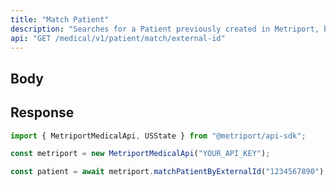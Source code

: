 ```yaml
---
title: "Match Patient"
description: "Searches for a Patient previously created in Metriport, based on external ID. Returns a 404 if the patient is not found."
api: "GET /medical/v1/patient/match/external-id"
---
```


## Body

<Snippet file="patient-match-externalId.mdx" />

## Response

<Snippet file="patient-response.mdx" />

<ResponseExample>

```javascript Metriport SDK
import { MetriportMedicalApi, USState } from "@metriport/api-sdk";

const metriport = new MetriportMedicalApi("YOUR_API_KEY");

const patient = await metriport.matchPatientByExternalId("1234567890");
```

</ResponseExample>

<Snippet file="patient-response-json.mdx" />
